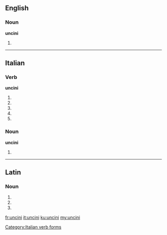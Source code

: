 ==English==

===Noun===
'''uncini'''

# {{plural of|uncinus}}

----

==Italian==

===Verb===
'''uncini'''

# {{conjugation of|uncinare||2|s|pres|ind|lang=it}}
# {{conjugation of|uncinare||1|s|pres|sub|lang=it}}
# {{conjugation of|uncinare||2|s|pres|sub|lang=it}}
# {{conjugation of|uncinare||3|s|pres|sub|lang=it}}
# {{conjugation of|uncinare||3|s|imp|lang=it}}

===Noun===
'''uncini''' {{m}}

# {{plural of|uncino|lang=it}}

[[Category:Italian verb forms]]

----

==Latin==

===Noun===
{{la-noun-form|uncīnī}}

# {{inflection of|uncinus|uncīnus|nom|p|lang=la}}
# {{inflection of|uncinus|uncīnus|gen|s|lang=la}}
# {{inflection of|uncinus|uncīnus|voc|p|lang=la}}

[[fr:uncini]]
[[it:uncini]]
[[ku:uncini]]
[[my:uncini]]